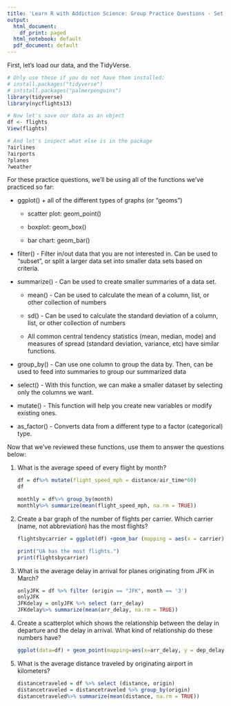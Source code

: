 ```yaml
---
title: 'Learn R with Addiction Science: Group Practice Questions - Set 2'
output:
  html_document:
    df_print: paged
  html_notebook: default
  pdf_document: default
---
```


First, let's load our data, and the TidyVerse.

```r
# Only use these if you do not have them installed:
# install.packages("tidyverse")
# intstall.packages("palmerpenguins")
library(tidyverse)
library(nycflights13)

# Now let's save our data as an object
df <- flights
View(flights)

# And let's inspect what else is in the package
?airlines
?airports
?planes
?weather
```

For these practice questions, we'll be using all of the functions we've practiced so far:

-   ggplot() + all of the different types of graphs (or "geoms")

    -   scatter plot: geom_point()

    -   boxplot: geom_box()

    -   bar chart: geom_bar()

-   filter() - Filter in/out data that you are not interested in. Can be used to "subset", or split a larger data set into smaller data sets based on criteria.

-   summarize() - Can be used to create smaller summaries of a data set.

    -   mean() - Can be used to calculate the mean of a column, list, or other collection of numbers

    -   sd() - Can be used to calculate the standard deviation of a column, list, or other collection of numbers

    -   All common central tendency statistics (mean, median, mode) and measures of spread (standard deviation, variance, etc) have similar functions.

-   group_by() - Can use one column to group the data by. Then, can be used to feed into summaries to group our summarized data

-   select() - With this function, we can make a smaller dataset by selecting only the columns we want.

-   mutate() - This function will help you create new variables or modify existing ones.

-   as_factor() - Converts data from a different type to a factor (categorical) type.

Now that we've reviewed these functions, use them to answer the questions below:

1.  What is the average speed of every flight by month?

    ```r
df = df%>% mutate(flight_speed_mph = distance/air_time*60)
    df
    
    monthly = df%>% group_by(month)
    monthly%>% summarize(mean(flight_speed_mph, na.rm = TRUE))
    ```

2.  Create a bar graph of the number of flights per carrier. Which carrier (name, not abbreviation) has the most flights?

    ```r
    flightsbycarrier = ggplot(df) +geom_bar (mapping = aes(x = carrier)) 
    
    print("UA has the most flights.")
    print(flightsbycarrier)
    ```

3.  What is the average delay in arrival for planes originating from JFK in March?

    ```r
    onlyJFK = df %>% filter (origin == "JFK", month == '3')
    onlyJFK
    JFKdelay = onlyJFK %>% select (arr_delay)
    JFKdelay%>% summarize(mean(arr_delay, na.rm = TRUE))

    ```

4.  Create a scatterplot which shows the relationship between the delay in departure and the delay in arrival. What kind of relationship do these numbers have?

    ```r
ggplot(data=df) + geom_point(mapping=aes(x=arr_delay, y = dep_delay))

    ```

5.  What is the average distance traveled by originating airport in kilometers?

    ```r
    distancetraveled = df %>% select (distance, origin)
    distancetraveled = distancetraveled %>% group_by(origin)
    distancetraveled%>% summarize(mean(distance, na.rm = TRUE))

    ```
